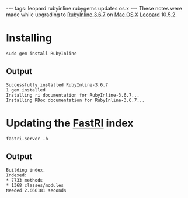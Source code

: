 ---
tags: leopard rubyinline rubygems updates os.x
---
These notes were made while upgrading to [[RubyInline 3.6.7]] on [[Mac OS X]] [[Leopard]] 10.5.2.

= Installing =

 sudo gem install RubyInline

== Output ==

<pre>Successfully installed RubyInline-3.6.7
1 gem installed
Installing ri documentation for RubyInline-3.6.7...
Installing RDoc documentation for RubyInline-3.6.7...</pre>

= Updating the [[FastRI]] index =

 fastri-server -b

== Output ==

<pre>Building index.
Indexed:
* 7733 methods
* 1368 classes/modules
Needed 2.666181 seconds</pre>
